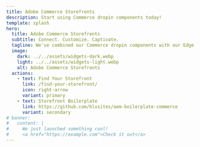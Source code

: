 ```yaml
---
title: Adobe Commerce Storefronts
description: Start using Commerce dropin components today!
template: splash
hero:
  title: Adobe Commerce Storefronts
  subtitle: Connect. Customize. Captivate.
  tagline: We've combined our Commerce dropin components with our Edge Delivery Services to create one of the fastest, most customizable storefront platforms in the industry.
  image:
    dark: ../../assets/widgets-dark.webp
    light: ../../assets/widgets-light.webp
    alt: Adobe Commerce Storefronts
  actions:
    - text: Find Your Storefront
      link: /find-your-storefront/
      icon: right-arrow
      variant: primary
    - text: Storefront Boilerplate
      link: https://github.com/hlxsites/aem-boilerplate-commerce
      variant: secondary
# banner:
#   content: |
#     We just launched something cool!
#     <a href="https://example.com">Check it out</a>
---
```



<CardGrid>
  <LinkCard
    icon="random"
    title="Find Your Storefront"
    description="Where are you now? Where do you want to be?"
    href="/find-your-storefront/"
  />
  <LinkCard
    icon="rocket"
    title="Create a Storefront"
    description="Create a starter storefront that includes dropins."
    href="/quick-start/create-storefront/"
  />
  <LinkCard
    icon="document"
    title="Product Details"
    description="Learn about the Product Details dropin."
    href="/product-details/pdp-anatomy/"
  />
  <LinkCard
    icon="document"
    title="Cart"
    description="Learn about the Cart dropin."
    href="/cart/cart-anatomy/"
  />
  <LinkCard
    icon="document"
    title="Checkout"
    description="Learn about the Checkout dropin."
    href="/checkout/checkout-anatomy/"
  />
  <LinkCard
    icon="setting"
    title="Integrations"
    description="Add dropins to your frontend framework."
    href="/integrations/overview/"
  />
</CardGrid>
